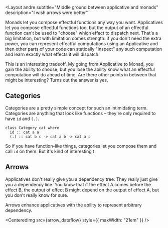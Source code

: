 
<Layout
  andre
  subtitle="Middle ground between applicative and monads"
  description="I wish arrows were better"
>

Monads let you compose effectful functions any way you want. Applicatives let you compose effectful functions too, but the output of an effectful function can't be used to "choose" which effect to dispatch next. That's a big limitation, but with limitation comes strength: if you don't need the extra power, you can represent effectful computations using an Applicative and then other parts of your code can statically "inspect" any such computation and learn exactly what effects it will dispatch.

This is an interesting tradeoff. My going from Applicative to Monad, you gain the ability to choose, but you lose the ability know what an effectful computation will do ahead of time. Are there other points in between that might be interesting? Turns out the answer is yes.

## Categories

Categories are a pretty simple concept for such an intimidating term. Categories are anything that look like functions – they're only required to have `id` and `(.)`.

```
class Category cat where
  id :: cat a a
  (.) :: cat b c -> cat a b -> cat a c
```

So if you have function-like things, categories let you compose them and call `id` on them. But it's kind of interesting t

## Arrows

Applicatives don't really give you a dependency tree. They really just give you a dependency line. You know that if the effect A comes before the effect B, the output of effect B might depend on the output of effect A, but you don't really know for sure.

Arrows enhance applicatives with the ability to represent arbitrary dependency.

<CenteredImg src={arrow_dataflow} style={{ maxWidth: "21em" }} />

</Layout>
